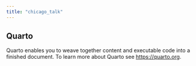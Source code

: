```yaml
---
title: "chicago_talk"
---
```


## Quarto

Quarto enables you to weave together content and executable code into a finished document. To learn more about Quarto see <https://quarto.org>.
